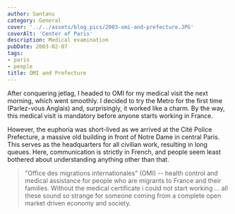```yaml
---
author: Santanu
category: General
cover: '../../assets/blog_pics/2003-omi-and-prefecture.JPG'
coverAlt: 'Center of Paris'
description: Medical examination
pubDate: 2003-02-07
tags:
- paris
- people
title: OMI and Prefecture
---
```


After conquering jetlag, I headed to OMI for my medical visit the next morning, which went smoothly. I decided to try the Metro for the first time (Parlez-vous Anglais) and, surprisingly, it worked like a charm. By the way, this medical visit is mandatory before anyone starts working in France.

However, the euphoria was short-lived as we arrived at the Cité Police Prefecture, a massive old building in front of Notre Dame in central Paris. This serves as the headquarters for all civilian work, resulting in long queues. Here, communication is strictly in French, and people seem least bothered about understanding anything other than that.

>"Office des migrations internationales" (OMI) -- health control and medical assistance for people who are  migrants to France and their families. Without the medical certificate i could not start working ... all these sound so strange for someone coming from a complete open market driven economy and society.